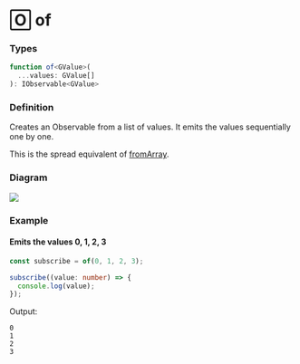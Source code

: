 # 🄾 of

### Types

```ts
function of<GValue>(
  ...values: GValue[]
): IObservable<GValue>
```

### Definition

Creates an Observable from a list of values. It emits the values sequentially one by one.

This is the spread equivalent of [fromArray](./from-array).

### Diagram

[![](https://mermaid.ink/img/pako:eNpVzz8LwjAQh-GvctykEKF_tgyFgs4O6pblSK4aaJOaJoOUfndTqFC3Z3h_cDej9oZR4sTvxE7z2dIz0KCcciOFaLUdyUVogSbw3aEQUAqoBNTH_-D6uK-b9tQ0mRKKncudq53rdYECBw4DWZOvmJUDUBhfPLBCmWm4o9RHhcotOU2jocgXY6MPKDvqJxZIKfrbx2mUMST-RdsnW7V8AcAETMg)](https://mermaid.live/edit#pako:eNpVzz8LwjAQh-GvctykEKF_tgyFgs4O6pblSK4aaJOaJoOUfndTqFC3Z3h_cDej9oZR4sTvxE7z2dIz0KCcciOFaLUdyUVogSbw3aEQUAqoBNTH_-D6uK-b9tQ0mRKKncudq53rdYECBw4DWZOvmJUDUBhfPLBCmWm4o9RHhcotOU2jocgXY6MPKDvqJxZIKfrbx2mUMST-RdsnW7V8AcAETMg)

### Example

#### Emits the values 0, 1, 2, 3

```ts
const subscribe = of(0, 1, 2, 3);

subscribe((value: number) => {
  console.log(value);
});
```

Output:

```text
0
1
2
3
```


